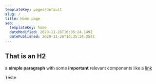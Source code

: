 ```yaml
---
templateKey: pages/default
slug: /
title: Home page
seo:
  templateKey: home
  dateModified: 2020-11-26T16:35:24.149Z
  datePublished: 2020-11-26T16:35:24.254Z
---
```


## That is an H2

a **simple paragraph** with some **important** relevant components like a [link](/)

<Flex>Teste</Flex>
